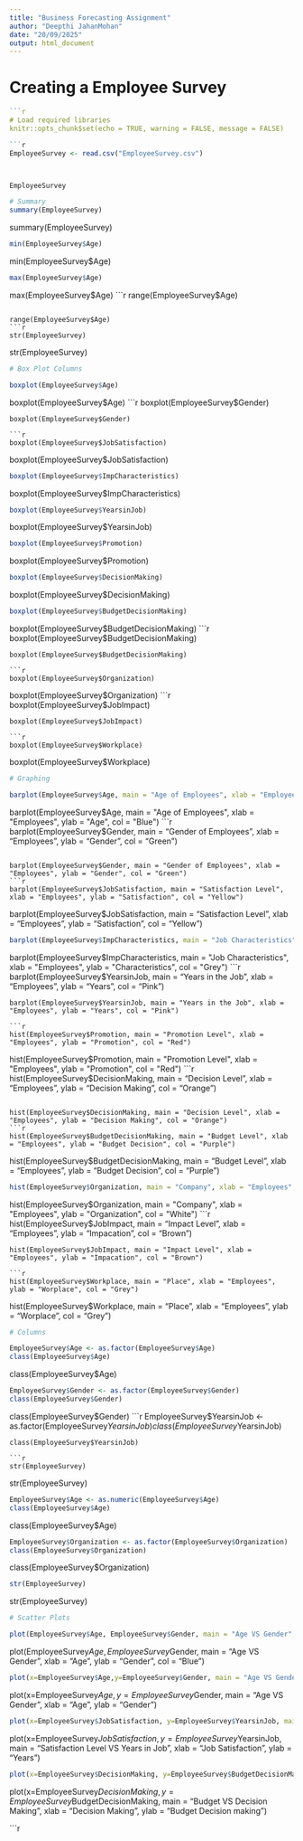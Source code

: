 ---
title: "Business Forecasting Assignment"
author: "Deepthi JahanMohan"
date: "20/09/2025"
output: html_document
---
# Creating a Employee Survey

```{r}
```{r setup-libs, include=FALSE}
# Load required libraries
knitr::opts_chunk$set(echo = TRUE, warning = FALSE, message = FALSE)

```{r setup, include=FALSE}
EmployeeSurvey <- read.csv("EmployeeSurvey.csv")



EmployeeSurvey

# Summary
summary(EmployeeSurvey)
```
summary(EmployeeSurvey)

```{r}
min(EmployeeSurvey$Age)
```
min(EmployeeSurvey$Age)

```{r}
max(EmployeeSurvey$Age)
```

max(EmployeeSurvey$Age)
```{r}
range(EmployeeSurvey$Age)
```

range(EmployeeSurvey$Age)
```{r}
str(EmployeeSurvey)
```
str(EmployeeSurvey)

```{r}
# Box Plot Columns

boxplot(EmployeeSurvey$Age)
```

boxplot(EmployeeSurvey$Age)
```{r}
boxplot(EmployeeSurvey$Gender)
```
boxplot(EmployeeSurvey$Gender)

```{r}
boxplot(EmployeeSurvey$JobSatisfaction)
```
boxplot(EmployeeSurvey$JobSatisfaction)

```{r}
boxplot(EmployeeSurvey$ImpCharacteristics)
```
boxplot(EmployeeSurvey$ImpCharacteristics)

```{r}
boxplot(EmployeeSurvey$YearsinJob)
```
boxplot(EmployeeSurvey$YearsinJob)

```{r}
boxplot(EmployeeSurvey$Promotion)
```
boxplot(EmployeeSurvey$Promotion)

```{r}
boxplot(EmployeeSurvey$DecisionMaking)
```
boxplot(EmployeeSurvey$DecisionMaking)

```{r}
boxplot(EmployeeSurvey$BudgetDecisionMaking)
```

boxplot(EmployeeSurvey$BudgetDecisionMaking)
```{r}
boxplot(EmployeeSurvey$BudgetDecisionMaking)
```
boxplot(EmployeeSurvey$BudgetDecisionMaking)

```{r}
boxplot(EmployeeSurvey$Organization)
```

boxplot(EmployeeSurvey$Organization)
```{r}
boxplot(EmployeeSurvey$JobImpact)
```
boxplot(EmployeeSurvey$JobImpact)

```{r}
boxplot(EmployeeSurvey$Workplace)
```
boxplot(EmployeeSurvey$Workplace)

```{r}
# Graphing

barplot(EmployeeSurvey$Age, main = "Age of Employees", xlab = "Employees", ylab = "Age", col = "Blue")
```

barplot(EmployeeSurvey$Age, main = "Age of Employees", xlab = "Employees", ylab = "Age", col = "Blue")
```{r}
barplot(EmployeeSurvey$Gender, main = "Gender of Employees", xlab = "Employees", ylab = "Gender", col = "Green")
```

barplot(EmployeeSurvey$Gender, main = "Gender of Employees", xlab = "Employees", ylab = "Gender", col = "Green")
```{r}
barplot(EmployeeSurvey$JobSatisfaction, main = "Satisfaction Level", xlab = "Employees", ylab = "Satisfaction", col = "Yellow")
```
barplot(EmployeeSurvey$JobSatisfaction, main = "Satisfaction Level", xlab = "Employees", ylab = "Satisfaction", col = "Yellow")

```{r}
barplot(EmployeeSurvey$ImpCharacteristics, main = "Job Characteristics", xlab = "Employees", ylab = "Characteristics", col = "Grey")
```

barplot(EmployeeSurvey$ImpCharacteristics, main = "Job Characteristics", xlab = "Employees", ylab = "Characteristics", col = "Grey")
```{r}
barplot(EmployeeSurvey$YearsinJob, main = "Years in the Job", xlab = "Employees", ylab = "Years", col = "Pink")
```
barplot(EmployeeSurvey$YearsinJob, main = "Years in the Job", xlab = "Employees", ylab = "Years", col = "Pink")

```{r}
hist(EmployeeSurvey$Promotion, main = "Promotion Level", xlab = "Employees", ylab = "Promotion", col = "Red")
```

hist(EmployeeSurvey$Promotion, main = "Promotion Level", xlab = "Employees", ylab = "Promotion", col = "Red")
```{r}
hist(EmployeeSurvey$DecisionMaking, main = "Decision Level", xlab = "Employees", ylab = "Decision Making", col = "Orange")
```

hist(EmployeeSurvey$DecisionMaking, main = "Decision Level", xlab = "Employees", ylab = "Decision Making", col = "Orange")
```{r}
hist(EmployeeSurvey$BudgetDecisionMaking, main = "Budget Level", xlab = "Employees", ylab = "Budget Decision", col = "Purple")
```
hist(EmployeeSurvey$BudgetDecisionMaking, main = "Budget Level", xlab = "Employees", ylab = "Budget Decision", col = "Purple")

```{r}
hist(EmployeeSurvey$Organization, main = "Company", xlab = "Employees", ylab = "Organization", col = "White")
```

hist(EmployeeSurvey$Organization, main = "Company", xlab = "Employees", ylab = "Organization", col = "White")
```{r}
hist(EmployeeSurvey$JobImpact, main = "Impact Level", xlab = "Employees", ylab = "Impacation", col = "Brown")
```
hist(EmployeeSurvey$JobImpact, main = "Impact Level", xlab = "Employees", ylab = "Impacation", col = "Brown")

```{r}
hist(EmployeeSurvey$Workplace, main = "Place", xlab = "Employees", ylab = "Worplace", col = "Grey")
```

hist(EmployeeSurvey$Workplace, main = "Place", xlab = "Employees", ylab = "Worplace", col = "Grey")
```{r}


# Columns

EmployeeSurvey$Age <- as.factor(EmployeeSurvey$Age)
class(EmployeeSurvey$Age)
```
class(EmployeeSurvey$Age)

```{r}
EmployeeSurvey$Gender <- as.factor(EmployeeSurvey$Gender)
class(EmployeeSurvey$Gender)
```

class(EmployeeSurvey$Gender)
```{r}
EmployeeSurvey$YearsinJob <- as.factor(EmployeeSurvey$YearsinJob)
class(EmployeeSurvey$YearsinJob)
```
class(EmployeeSurvey$YearsinJob)

```{r}
str(EmployeeSurvey)
```
str(EmployeeSurvey)

```{r}
EmployeeSurvey$Age <- as.numeric(EmployeeSurvey$Age)
class(EmployeeSurvey$Age)
```
class(EmployeeSurvey$Age)

```{r}
EmployeeSurvey$Organization <- as.factor(EmployeeSurvey$Organization)
class(EmployeeSurvey$Organization)
```
class(EmployeeSurvey$Organization)

```{r}
str(EmployeeSurvey)
```
str(EmployeeSurvey)

```{r}



# Scatter Plots

plot(EmployeeSurvey$Age, EmployeeSurvey$Gender, main = "Age VS Gender", xlab = "Age", ylab = "Gender", col = "Blue")
```

plot(EmployeeSurvey$Age, EmployeeSurvey$Gender, main = "Age VS Gender", xlab = "Age", ylab = "Gender", col = "Blue")
```{r}
plot(x=EmployeeSurvey$Age,y=EmployeeSurvey$Gender, main = "Age VS Gender", xlab = "Age", ylab = "Gender")
```
plot(x=EmployeeSurvey$Age,y=EmployeeSurvey$Gender, main = "Age VS Gender", xlab = "Age", ylab = "Gender")

```{r}
plot(x=EmployeeSurvey$JobSatisfaction, y=EmployeeSurvey$YearsinJob, main = "Satisfaction Level VS Years in Job", xlab = "Job Satisfaction", ylab = "Years")
```
plot(x=EmployeeSurvey$JobSatisfaction, y=EmployeeSurvey$YearsinJob, main = "Satisfaction Level VS Years in Job", xlab = "Job Satisfaction", ylab = "Years")

```{r}
plot(x=EmployeeSurvey$DecisionMaking, y=EmployeeSurvey$BudgetDecisionMaking, main = "Budget VS Decision Making", xlab = "Decision Making", ylab = "Budget Decision making")
```
plot(x=EmployeeSurvey$DecisionMaking, y=EmployeeSurvey$BudgetDecisionMaking, main = "Budget VS Decision Making", xlab = "Decision Making", ylab = "Budget Decision making")

```{r}

